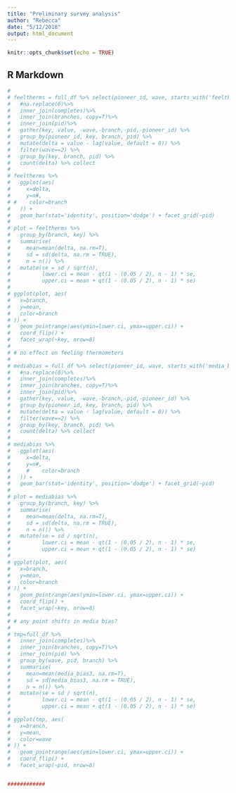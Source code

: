 ```yaml
---
title: "Preliminary survey analysis"
author: "Rebecca"
date: "5/12/2018"
output: html_document
---
```


```r
knitr::opts_chunk$set(echo = TRUE)
```

## R Markdown

```r
# 
# feeltherms = full_df %>% select(pioneer_id, wave, starts_with('feeltherm_')) %>% 
#   #na.replace(0)%>%
#   inner_join(completes)%>%
#   inner_join(branches, copy=T)%>%
#   inner_join(pid)%>%
#   gather(key, value, -wave,-branch,-pid,-pioneer_id) %>%
#   group_by(pioneer_id, key, branch, pid) %>%
#   mutate(delta = value - lag(value, default = 0)) %>%
#   filter(wave==2) %>%
#   group_by(key, branch, pid) %>%
#   count(delta) %>% collect
#   
# feeltherms %>%
#   ggplot(aes(
#     x=delta,
#     y=n#,
# #    color=branch
#   )) + 
#   geom_bar(stat='identity', position='dodge') + facet_grid(~pid)
# 
# plot = feeltherms %>% 
#   group_by(branch, key) %>%
#   summarise(
#     mean=mean(delta, na.rm=T),
#     sd = sd(delta, na.rm = TRUE),
#     n = n()) %>%
#   mutate(se = sd / sqrt(n),
#          lower.ci = mean - qt(1 - (0.05 / 2), n - 1) * se,
#          upper.ci = mean + qt(1 - (0.05 / 2), n - 1) * se)
# 
# ggplot(plot, aes(
#   x=branch,
#   y=mean,
#   color=branch
# )) +
#   geom_pointrange(aes(ymin=lower.ci, ymax=upper.ci)) + 
#   coord_flip() + 
#   facet_wrap(~key, nrow=8)
# 
# # no effect on feeling thermometers
# 
# mediabias = full_df %>% select(pioneer_id, wave, starts_with('media_bias')) %>% 
#   #na.replace(0)%>%
#   inner_join(completes)%>%
#   inner_join(branches, copy=T)%>%
#   inner_join(pid)%>%
#   gather(key, value, -wave,-branch,-pid,-pioneer_id) %>%
#   group_by(pioneer_id, key, branch, pid) %>%
#   mutate(delta = value - lag(value, default = 0)) %>%
#   filter(wave==2) %>%
#   group_by(key, branch, pid) %>%
#   count(delta) %>% collect
# 
# mediabias %>%
#   ggplot(aes(
#     x=delta,
#     y=n#,
#     #    color=branch
#   )) + 
#   geom_bar(stat='identity', position='dodge') + facet_grid(~pid)
# 
# plot = mediabias %>% 
#   group_by(branch, key) %>%
#   summarise(
#     mean=mean(delta, na.rm=T),
#     sd = sd(delta, na.rm = TRUE),
#     n = n()) %>%
#   mutate(se = sd / sqrt(n),
#          lower.ci = mean - qt(1 - (0.05 / 2), n - 1) * se,
#          upper.ci = mean + qt(1 - (0.05 / 2), n - 1) * se)
# 
# ggplot(plot, aes(
#   x=branch,
#   y=mean,
#   color=branch
# )) +
#   geom_pointrange(aes(ymin=lower.ci, ymax=upper.ci)) + 
#   coord_flip() + 
#   facet_wrap(~key, nrow=8)
# 
# # any point shifts in media bias?
# 
# tmp=full_df %>% 
#   inner_join(completes)%>%
#   inner_join(branches, copy=T)%>%
#   inner_join(pid) %>%
#   group_by(wave, pid, branch) %>%
#   summarise(
#     mean=mean(media_bias3, na.rm=T),
#     sd = sd(media_bias3, na.rm = TRUE),
#     n = n()) %>%
#   mutate(se = sd / sqrt(n),
#          lower.ci = mean - qt(1 - (0.05 / 2), n - 1) * se,
#          upper.ci = mean + qt(1 - (0.05 / 2), n - 1) * se)
# 
# ggplot(tmp, aes(
#   x=branch,
#   y=mean,
#   color=wave
# )) +
#   geom_pointrange(aes(ymin=lower.ci, ymax=upper.ci)) + 
#   coord_flip() + 
#   facet_wrap(~pid, nrow=8)


############
```

